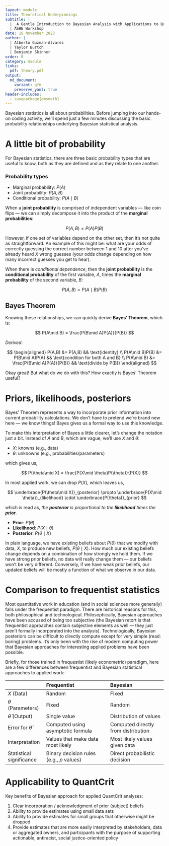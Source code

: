 ```yaml
---
layout: module
title: Theoretical Underpinnings
subtitle: |
  | _A Gentle Introduction to Bayesian Analysis with Applications to QuantCrit_
  | ASHE Workshop
date: 18 November 2023
author: | 
  | Alberto Guzman-Alvarez
  | Taylor Burtch 
  | Benjamin Skinner
order: 0
category: module
links:
  pdf: theory.pdf
output:
  md_document:
    variant: gfm
    preserve_yaml: true
header-includes:
  - \usepackage{amsmath}  
---
```


Bayesian statistics is all about probabilities. Before jumping into our hands-on
coding activity, we'll spend just a few minutes discussing the basic probability
relationships underlying Bayesian statistical analysis.

# A little bit of probability

For Bayesian statistics, there are three basic probability types that are useful
to know, both as they are defined and as they relate to one another.

### Probability types
- Marginal probability: $P(A)$
- Joint probability: $P(A,B)$
- Conditional probability: $P(A\mid B)$ 

When a **joint probability** is comprised of independent variables --- like coin
flips --- we can simply decompose it into the product of the **marginal
probabilities**:

$$
P(A,B) = P(A)P(B)
$$

However, if one set of variables depend on the other set, then it's not quite as
straightforward. An example of this might be: what are your odds of correctly
guessing the correct number between 1 and 10 after you've already heard _X_
wrong guesses (your odds change depending on how many incorrect guesses you get
to hear). 

When there is _conditional dependence_, then the **joint probability**
is the **conditional probability** of the first variable, _A_, times the
**marginal probability** of the second variable, _B_:

$$
P(A,B) = P(A\mid B)P(B)
$$

## Bayes Theorem

Knowing these relationships, we can quickly derive **Bayes' Theorem**, which is:

$$
P(A\mid B) = \frac{P(B\mid A)P(A)}{P(B)}
$$

_Derived_:

$$
\begin{aligned}
P(A,B) &= P(A,B) && \text{identity} \\
P(A\mid B)P(B) &= P(B\mid A)P(A) && \text{condition for both A and B} \\
P(A\mid B) &= \frac{P(B\mid A)P(A)}{P(B)} && \text{divide by P(B)}
\end{aligned}
$$

Okay great! But what do we do with this? How exactly is Bayes' Theorem useful?

# Priors, likelihoods, posteriors

Bayes' Theorem represents a way to incorporate prior information into current
probability calculations. We don't have to pretend we're brand new here --- we
know things! Bayes gives us a formal way to use this knowledge. 

To make this interpretation of Bayes a little clearer, let's change the notation
just a bit. Instead of _A_ and _B_, which are vague, we'll use _X_ and $\theta$:

- _X_: knowns (e.g., data)
- $\theta$: unknowns (e.g., probabilities/parameters)

which gives us,

$$
P(\theta\mid X) = \frac{P(X\mid \theta)P(\theta)}{P(X)}
$$

In most applied work, we can drop $P(X)$, which leaves us,

$$
\underbrace{P(\theta\mid X)}_{posterior} \propto 
\underbrace{P(X\mid \theta)}_{likelihood} \cdot \underbrace{P(\theta)}_{prior}
$$

which is read as, _the **posterior** is proportional to the **likelihood** times the
**prior**._ 

- **Prior**: $P(\theta)$
- **Likelihood**: $P(X\mid\theta)$
- **Posterior**: $P(\theta\mid X)$

In plain language, we have existing beliefs about $P(\theta)$ that we modify
with data, _X_, to produce new beliefs, $P(\theta \mid X)$. How much our
existing beliefs change depends on a combination of how strongly we hold them.
If we have strong prior beliefs, no data will really change them --- our beliefs
won't be very different. Conversely, if we have weak prior beliefs, our updated
beliefs will be mostly a function of what we observe in our data. 

# Comparison to frequentist statistics

Most quantitative work in education (and in social sciences more generally)
falls under the frequentist paradigm. There are historical reasons for this,
both philosophical and technological. Philosophically, Bayesian approaches have
been accused of being too subjective (the Bayesian retort is that frequentist
approaches contain subjective elements as well --- they just aren't formally
incorporated into the analysis). Technologically, Bayesian posteriors can be
difficult to directly compute except for very simple (read: boring) problems.
It's only been with the rise of modern computing power that Bayesian approaches
for interesting applied problems have been possible.

Briefly, for those trained in frequestist (likely econometric) paradigm, here
are a few differences between frequentist and Bayesian statistical approaches to
applied work:

|                          | Frequentist                              | Bayesian                            |
|:-------------------------|:-----------------------------------------|:------------------------------------|
| _X_ (Data)               | Random                                   | Fixed                               |
| $\theta$ (Parameters)    | Fixed                                    | Random                              |
| $\hat{\theta}$ (Output)  | Single value                             | Distribution of values              |
| Error for $\hat{\theta}$ | Computed using asymptotic formula        | Computed directly from distribution |
| Interpretation           | Values that make data most likely        | Most likely values given data       |
| Statistical significance | Binary decision rules (e.g., _p_ values) | Direct probabilistic decision       |

# Applicability to QuantCrit

Key benefits of Bayesian approach for applied QuantCrit analyses:

1. Clear incorporation / acknowledgment of prior (subject) beliefs
1. Ability to provide estimates using small data sets
1. Ability to provide estimates for small groups that otherwise might be dropped
1. Provide estimates that are more easily interpreted by stakeholders, data or
   aggregated owners, and participants with the purpose of supporting
   actionable, antiracist, social justice-oriented policy



